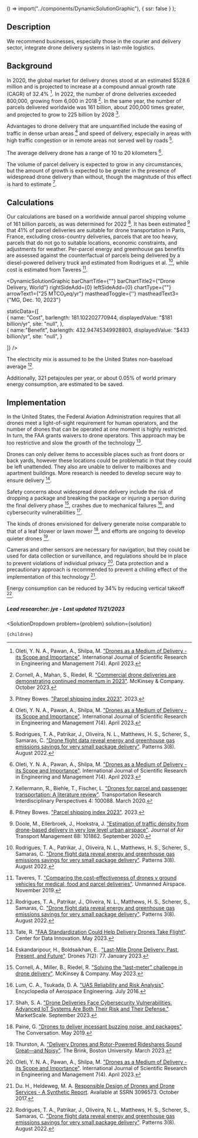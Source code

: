 
  () => import("../components/DynamicSolutionGraphic"),
  { ssr: false }
);





## Description

We recommend businesses, especially those in the courier and delivery sector, integrate drone delivery systems in last-mile logistics.

## Background

In 2020, the global market for delivery drones stood at an estimated $528.6 million and is projected to increase at a compound annual growth rate (CAGR) of 32.4% [^"6"]. In 2022, the number of drone deliveries exceeded 800,000, growing from 6,000 in 2018 [^"10"]. In the same year, the number of parcels delivered worldwide was 161 billion, about 200,000 times greater, and projected to grow to 225 billion by 2028 [^"8"].

Advantages to drone delivery that are unquantified include the easing of traffic in dense urban areas [^"6"] and speed of delivery, especially in areas with high traffic congestion or in remote areas not served well by roads [^"1"].

The average delivery drone has a range of 10 to 20 kilometers [^"6"].

The volume of parcel delivery is expected to grow in any circumstances, but the amount of growth is expected to be greater in the presence of widespread drone delivery than without, though the magnitude of this effect is hard to estimate [^"17"].

## Calculations

Our calculations are based on a worldwide annual parcel shipping volume of 161 billion parcels, as was determined for 2022 [^"8"]. It has been estimated [^"9"] that 41% of parcel deliveries are suitable for drone transportation in Paris, France, excluding cross-country deliveries, parcels that are too heavy, parcels that do not go to suitable locations, economic constraints, and adjustments for weather. Per-parcel energy and greenhouse gas benefits are assessed against the counterfactual of parcels being delivered by a diesel-powered delivery truck and estimated from Rodrigues et al. [^"1"], while cost is estimated from Taveres [^"18"].

<DynamicSolutionGraphic
  barChartTitle={""}
  barChartTitle2={"Drone Delivery, World"}
  rightSideAdd={0}
  leftSideAdd={0}
  chartType={""}
  arrowText1={"25 MTCO₂eq/yr"}
  mastheadToggle={''}
  mastheadText3={"MG, Dec. 10, 2023"}
  
  
  staticData={[   
    {
      name: "Cost",
      barlength: 181.102202770944,
      displayedValue: "$181 billion/yr",
      site: "null",
    },   
	{
	  name:"Benefit",
      barlength: 432.94745349928803,
      displayedValue: "$433 billion/yr",
      site: "null",
	}
        
  ]}
/>

The electricity mix is assumed to be the United States non-baseload average [^"1"].

Additionally, 321 petajoules per year, or about 0.05% of world primary energy consumption, are estimated to be saved.



## Implementation


In the United States, the Federal Aviation Administration requires that all drones meet a light-of-sight requirement for human operators, and the number of drones that can be operated at one moment is highly restricted. In turn, the FAA grants waivers to drone operators. This approach may be too restrictive and slow the growth of the technology [^"11"].

Drones can only deliver items to accessible places such as front doors or back yards, however these locations could be problematic in that they could be left unattended. They also are unable to deliver to mailboxes and apartment buildings. More research is needed to develop secure way to ensure delivery [^"2"].

Safety concerns about widespread drone delivery include the risk of dropping a package and breaking the package or injuring a person during the final delivery phase [^"12"], crashes due to mechanical failures [^"13"], and cybersecurity vulnerabilities [^"14"].

The kinds of drones envisioned for delivery generate noise comparable to that of a leaf blower or lawn mower [^"15"], and efforts are ongoing to develop quieter drones [^"16"].

Cameras and other sensors are necessary for navigation, but they could be used for data collection or surveillance, and regulations should be in place to prevent violations of individual privacy [^"6"]. Data protection and a precautionary approach is recommended to prevent a chilling effect of the implementation of this technology [^"7"].

Energy consumption can be reduced by 34% by reducing vertical takeoff [^"1"].


##### Lead researcher: jye - Last updated 11/21/2023

[^"1"]: Rodrigues, T. A., Patrikar, J., Oliveira, N. L., Matthews, H. S., Scherer, S., Samaras, C. ["Drone flight data reveal energy and greenhouse gas emissions savings for very small package delivery"](https://www.cell.com/patterns/fulltext/S2666-3899(22)00180-5). Patterns 3(8). August 2022.
[^"2"]: Eskandaripour, H., Boldsaikhan, E.. ["Last-Mile Drone Delivery: Past, Present, and Future"](https://www.mdpi.com/2504-446X/7/2/77). Drones 7(2): 77. January 2023.
[^"3"]: [[PDF] Optimizing Drone Delivery in Smart Cities | Semantic Scholar](https://www.semanticscholar.org/paper/Optimizing-Drone-Delivery-in-Smart-Cities-Shahzaad-Alkouz/caea10f4645862c3751be42d798e709869ef1322). 
[^"4"]: [A systematic literature review on the main factors for public acceptance of drones](https://www.sciencedirect.com/science/article/abs/pii/S0160791X2200238X?via%3Dihub). 
[^"5"]: [Robots in Space: Sharing the Sidewalk with Autonomous Delivery Vehicles](https://papers.ssrn.com/sol3/papers.cfm?abstract_id=3347466). 
[^"6"]: Oleti, Y. N. A., Pawan, A., Shilpa, M. ["Drones as a Medium of Delivery -its Scope and Importance"](https://ijsrem.com/download/drones-as-a-medium-of-delivery-its-scope-and-importance/). International Journal of Scientific Research in Engineering and Management 7(4). April 2023. 
[^"7"]: Du. H., Heldeweg, M. A. [Responsible Design of Drones and Drone Services - A Synthetic Report](https://papers.ssrn.com/sol3/papers.cfm?abstract_id=3096573). Available at SSRN 3096573. October 2017.

[^"8"]: Pitney Bowes. ["Parcel shipping index 2023"](https://www.pitneybowes.com/content/dam/pitneybowes/us/en/shipping-index/23-mktc-03596-2023_global_parcel_shipping_index_ebook-web.pdf). 2023.
[^"9"]: Doole, M., Ellerbroek, J., Hoekstra, J. ["Estimation of traffic density from drone-based delivery in very low level urban airspace"](https://www.sciencedirect.com/science/article/pii/S0969699719304004). Journal of Air Transport Management 88: 101862. September 2020.
[^"10"]: Cornell, A., Mahan, S., Riedel, R. ["Commercial drone deliveries are demonstrating continued momentum in 2023"](https://www.mckinsey.com/industries/aerospace-and-defense/our-insights/future-air-mobility-blog/commercial-drone-deliveries-are-demonstrating-continued-momentum-in-2023). McKinsey & Company. October 2023.
[^"11"]: Tate, R. ["FAA Standardization Could Help Delivery Drones Take Flight"](https://datainnovation.org/2023/05/faa-standardization-could-help-delivery-drones-take-flight/). Center for Data Innovation. May 2023.
[^"12"]: Cornell, A., Miller, B., Riedel, R. ["Solving the “last-meter” challenge in drone delivery"](https://www.mckinsey.com/industries/aerospace-and-defense/our-insights/future-air-mobility-blog/solving-the-last-meter-challenge-in-drone-delivery). McKinsey & Company. May 2023.
[^"13"]: Lum, C. A., Tsukada, D. A. ["UAS Reliability and Risk Analysis"](https://www.aa.washington.edu/sites/aa/files/student/kchen248/publications/UASReliabilityAndRiskAnalysis.pdf). Encyclopedia of Aerospace Engineering. July 2016.
[^"14"]: Shah, S. A. ["Drone Deliveries Face Cybersecurity Vulnerabilities. Advanced IoT Systems Are Both Their Risk and Their Defense."](https://marketscale.com/industries/industrial-iot/drone-delivery-faces-cybersecurity-threats-but-advanced-iot-systems-can-be-its-resolution/). MarketScale. September 2023.
[^"15"]: Paine, G. ["Drones to deliver incessant buzzing noise, and packages"](https://theconversation.com/drones-to-deliver-incessant-buzzing-noise-and-packages-116257). The Conversation. May 2019.
[^"16"]: Thurston, A. ["Delivery Drones and Rotor-Powered Rideshares Sound Great—and Noisy"](https://www.bu.edu/articles/2023/reducing-noise-of-delivery-drones-and-rotor-powered-rideshares/). The Brink, Boston University. March 2023.
[^"17"]: Kellermann, R., Biehle, T., Fischer, L. ["Drones for parcel and passenger transportation: A literature review"](https://www.sciencedirect.com/science/article/pii/S2590198219300879). Transportation Research Interdisciplinary Perspectives 4: 100088. March 2020.
[^"18"]: Taveres, T. ["Comparing the cost-effectiveness of drones v ground vehicles for medical, food and parcel deliveries"](https://www.unmannedairspace.info/commentary/comparing-the-cost-effectiveness-of-drones-v-ground-vehicles-for-medical-food-and-parcel-deliveries/). Unmanned Airspace. November 2019.


  <SolutionDropdown 
    problem={problem} 
    solution={solution}
  >
    {children}
  </SolutionDropdown>
